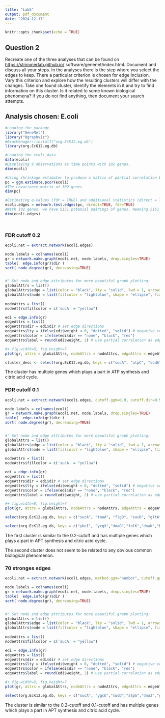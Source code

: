 ---
title: "Lab5"
output: pdf_document
date: "2024-12-17"
---

```{r setup, include=FALSE}
knitr::opts_chunk$set(echo = TRUE)

```

## Question 2

Recreate one of the three analyses that can be found on <https://strimmerlab.github.io/> software/genenet/index.html. Document and discuss all your steps. In the analyses there is the step where you select the edges to keep. There a particular criterion is chosen for edge inclusion. Vary this criterion and explore how the resulting clusters will differ with the changes. Take one found cluster, identify the elements in it and try to find information on this cluster. Is it related to some known biological phenomena? If you do not find anything, then document your search attempts.

## Analysis chosen: E.coli

```{r}
#Loading the package
library("GeneNet")
library("Rgraphviz")
#BiocManager::install("org.EcK12.eg.db")
library(org.EcK12.eg.db)

#Loading the ecoli-data
data(ecoli)
#Displaying 9 observations as time points with 102 genes. 
dim(ecoli)

#Using shrinkage estimator to produce a matrix of partial correlation between genes
pc = ggm.estimate.pcor(ecoli)
#The covariance matrix of 102 genes
dim(pc)

#Estimating q-values (fdr = TRUE) and additional statistics (direct = TRUE)
ecoli.edges = network.test.edges(pc, direct=TRUE, fdr=TRUE)
#With 102 genes, we have 5151 potenial pairings of genes, meaning 5151 edges in the network 
dim(ecoli.edges)




```

### FDR cutoff 0.2

```{r}
ecoli.net = extract.network(ecoli.edges)

node.labels = colnames(ecoli)
gr = network.make.graph(ecoli.net, node.labels, drop.singles=TRUE)
table(  edge.info(gr)$dir )
sort( node.degree(gr), decreasing=TRUE)


#' Set node and edge attributes for more beautiful graph plotting:
globalAttrs = list()
globalAttrs$edge = list(color = "black", lty = "solid", lwd = 1, arrowsize=1)
globalAttrs$node = list(fillcolor = "lightblue", shape = "ellipse", fixedsize = FALSE)
 
nodeAttrs = list()
nodeAttrs$fillcolor = c('sucA' = "yellow")

edi = edge.info(gr)
edgeAttrs = list()
edgeAttrs$dir = edi$dir # set edge directions 
edgeAttrs$lty = ifelse(edi$weight < 0, "dotted", "solid") # negative correlation -> dotted
edgeAttrs$color = ifelse(edi$dir == "none", "black", "red")
edgeAttrs$label = round(edi$weight, 2) # use partial correlation as edge labels

#+ fig.width=8, fig.height=7
plot(gr, attrs = globalAttrs, nodeAttrs = nodeAttrs, edgeAttrs = edgeAttrs, "fdp")
```

```{r}
cluster_desc <- select(org.EcK12.eg.db, keys = c("sucA", "atpC", "sodA", "gltA", "dnaJ", "gatD", "atpH", "sucD", "flgD", "manX"), columns = "GENENAME", keytype = "ALIAS")
```

The cluster has multiple genes which plays a part in ATP synthesis and citric acid cycle.

### FDR cutoff 0.1

```{r}
ecoli.net = extract.network(ecoli.edges, cutoff.ggm=0.9, cutoff.dir=0.9)

node.labels = colnames(ecoli)
gr = network.make.graph(ecoli.net, node.labels, drop.singles=TRUE)
table(  edge.info(gr)$dir )
sort( node.degree(gr), decreasing=TRUE)


#' Set node and edge attributes for more beautiful graph plotting:
globalAttrs = list()
globalAttrs$edge = list(color = "black", lty = "solid", lwd = 1, arrowsize=1)
globalAttrs$node = list(fillcolor = "lightblue", shape = "ellipse", fixedsize = FALSE)
 
nodeAttrs = list()
nodeAttrs$fillcolor = c('sucA' = "yellow")

edi = edge.info(gr)
edgeAttrs = list()
edgeAttrs$dir = edi$dir # set edge directions 
edgeAttrs$lty = ifelse(edi$weight < 0, "dotted", "solid") # negative correlation -> dotted
edgeAttrs$color = ifelse(edi$dir == "none", "black", "red")
edgeAttrs$label = round(edi$weight, 2) # use partial correlation as edge labels

#+ fig.width=8, fig.height=7
plot(gr, attrs = globalAttrs, nodeAttrs = nodeAttrs, edgeAttrs = edgeAttrs, "fdp")
```

```{r}
select(org.EcK12.eg.db, keys = c("sucA", "tnaA", "flgD", "sucD", "gltA", "atpG", "yhdM", "dnaJ", "yfaD"), columns = "GENENAME", keytype = "ALIAS")

select(org.EcK12.eg.db, keys = c("yheI", "ycgX","dnaG","folK","dnaK","b1963","yedE","atpD"), columns = "GENENAME", keytype = "ALIAS")
```

The first cluster is similar to the 0.2-cutoff and has multiple genes which plays a part in APT synthesis and citric acid cycle.

The second cluster does not seem to be related to any obvious common biological phenomenon.

### 70 stronges edges 

```{r}
ecoli.net = extract.network(ecoli.edges, method.ggm="number", cutoff.ggm=70)

node.labels = colnames(ecoli)
gr = network.make.graph(ecoli.net, node.labels, drop.singles=TRUE)
table(  edge.info(gr)$dir )
sort( node.degree(gr), decreasing=TRUE)


#' Set node and edge attributes for more beautiful graph plotting:
globalAttrs = list()
globalAttrs$edge = list(color = "black", lty = "solid", lwd = 1, arrowsize=1)
globalAttrs$node = list(fillcolor = "lightblue", shape = "ellipse", fixedsize = FALSE)
 
nodeAttrs = list()
nodeAttrs$fillcolor = c('sucA' = "yellow")

edi = edge.info(gr)
edgeAttrs = list()
edgeAttrs$dir = edi$dir # set edge directions 
edgeAttrs$lty = ifelse(edi$weight < 0, "dotted", "solid") # negative correlation -> dotted
edgeAttrs$color = ifelse(edi$dir == "none", "black", "red")
edgeAttrs$label = round(edi$weight, 2) # use partial correlation as edge labels

#+ fig.width=8, fig.height=7
plot(gr, attrs = globalAttrs, nodeAttrs = nodeAttrs, edgeAttrs = edgeAttrs, "fdp")
```

```{r}
select(org.EcK12.eg.db, keys = c("sucA", "ygcE","sucD","atpG","dnaJ","gltA","flgD","yhdM","yfaD","fnaA"), columns = "GENENAME", keytype = "ALIAS")

```

The cluster is similar to the 0.2-cutoff and 0.1-cutoff and has multiple genes which plays a part in APT synthesis and citric acid cycle.
